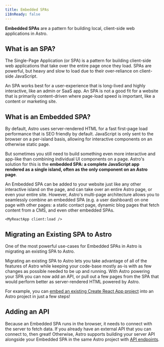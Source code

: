 ```yaml
---
title: Embedded SPAs
i18nReady: false
---
```


**Embedded SPAs** are a pattern for building local, client-side web applications in Astro. 

## What is an SPA?

The Single-Page Application (or SPA) is a pattern for building client-side web applications that take over the entire page once they load. SPAs are powerful, but heavy and slow to load due to their over-reliance on client-side JavaScript. 

An SPA works best for a user-experience that is long-lived and highly interactive, like an admin or SaaS app. An SPA is not a good fit for a website that is primarily content-driven where page-load speed is important, like a content or marketing site.

## What is an Embedded SPA?

By default, Astro uses server-rendered HTML for a fast first-page load performance that is SEO friendly by default. JavaScript is only sent to the browser on a per-island basis, allowing for interactive components on an otherwise static page.

But sometimes you still need to build something even more interactive and app-like than combining individual UI components on a page. Astro's solution for this is the **embedded SPA: a complete JavaScript app rendered as a single island, often as the only component on an Astro page**.

An Embedded SPA can be added to your website just like any other interactive island on the page, and can take over an entire Astro page, or even your entire site. However, Astro's multi-page architecture allows you to seamlessly combine an embedded SPA (e.g. a user dashboard) on one page with other pages: a static contact page, dynamic blog pages that fetch content from a CMS, and even other embedded SPAs.


```astro title="src/pages/admin/[...catchall].astro" ins="client:load"
<MyReactApp client:load />
```

## Migrating an Existing SPA to Astro

One of the most powerful use-cases for Embedded SPAs in Astro is migrating an existing SPA to Astro. 

Migrating an existing SPA to Astro lets you take advantage of all of the features of Astro while keeping your code-base mostly as-is with as few changes as possible needed to be up and running. With Astro powering your SPA you can now add an API, or pull out a few pages from the SPA that would perform better as server-rendered HTML powered by Astro.

For example, you can [embed an existing Create React App project](/en/guides/migrate-to-astro/from-create-react-app/) into an Astro project in just a few steps!



## Adding an API

Because an Embedded SPA runs in the browser, it needs to connect with the server to fetch data. If you already have an external API that you can connect to, then great! Otherwise, Astro supports building your server API alongside your Embedded SPA in the same Astro project with [API endpoints](/en/core-concepts/endpoints/).

